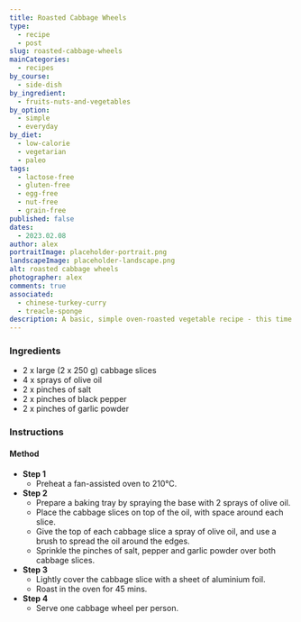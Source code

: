 ```yaml
---
title: Roasted Cabbage Wheels
type:
  - recipe
  - post
slug: roasted-cabbage-wheels
mainCategories: 
  - recipes
by_course:
  - side-dish
by_ingredient:
  - fruits-nuts-and-vegetables
by_option:
  - simple
  - everyday
by_diet:
  - low-calorie
  - vegetarian
  - paleo
tags:
  - lactose-free
  - gluten-free
  - egg-free
  - nut-free
  - grain-free
published: false
dates: 
  - 2023.02.08
author: alex
portraitImage: placeholder-portrait.png
landscapeImage: placeholder-landscape.png
alt: roasted cabbage wheels
photographer: alex
comments: true
associated: 
  - chinese-turkey-curry
  - treacle-sponge
description: A basic, simple oven-roasted vegetable recipe - this time for cabbage.
---
```


<Ingredients>

### Ingredients
    
  - 2 x large (2 x 250 g) cabbage slices
  - 4 x sprays of olive oil
  - 2 x pinches of salt
  - 2 x pinches of black pepper
  - 2 x pinches of garlic powder

</Ingredients>

<Instructions>

### Instructions

#### Method

  - **Step 1**
    - Preheat a fan-assisted oven to 210°C.
  - **Step 2**
    - Prepare a baking tray by spraying the base with 2 sprays of olive oil. 
    - Place the cabbage slices on top of the oil, with space around each slice.
    - Give the top of each cabbage slice a spray of olive oil, and use a brush to spread the oil around the edges.
    - Sprinkle the pinches of salt, pepper and garlic powder over both cabbage slices. 
  - **Step 3**
    - Lightly cover the cabbage slice with a sheet of aluminium foil.
    - Roast in the oven for 45 mins.
  - **Step 4**
    - Serve one cabbage wheel per person.

</Instructions>